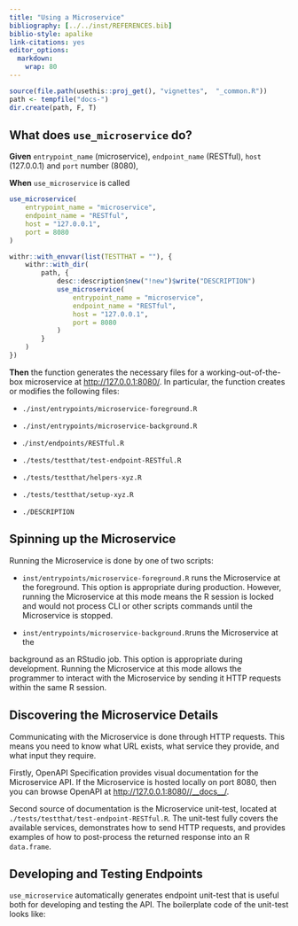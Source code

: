 ---
title: "Using a Microservice"
bibliography: [../../inst/REFERENCES.bib]
biblio-style: apalike
link-citations: yes
editor_options: 
  markdown: 
    wrap: 80
---

```{r, include = FALSE}
source(file.path(usethis::proj_get(), "vignettes",  "_common.R"))
path <- tempfile("docs-")
dir.create(path, F, T)
```

## What does `use_microservice` do?

**Given** `entrypoint_name` (microservice), `endpoint_name` (RESTful), `host` 
(127.0.0.1) and `port` number (8080),

**When** `use_microservice` is called

```{r, eval=FALSE, echo=TRUE}
use_microservice(
    entrypoint_name = "microservice", 
    endpoint_name = "RESTful",
    host = "127.0.0.1",
    port = 8080             
)
```

```{r, eval=TRUE, echo=FALSE}
withr::with_envvar(list(TESTTHAT = ""), {
    withr::with_dir(
        path, {
            desc::description$new("!new")$write("DESCRIPTION")
            use_microservice(
                entrypoint_name = "microservice", 
                endpoint_name = "RESTful",
                host = "127.0.0.1",
                port = 8080             
            )
        }
    )
})
```

**Then** the function generates the necessary files for a working-out-of-the-box
microservice at <http://127.0.0.1:8080/>. In particular, the function creates or
modifies the following files:

-   `./inst/entrypoints/microservice-foreground.R`

-   `./inst/entrypoints/microservice-background.R`

-   .`/inst/endpoints/RESTful.R`

-   `./tests/testthat/test-endpoint-RESTful.R`

-   `./tests/testthat/helpers-xyz.R`

-   `./tests/testthat/setup-xyz.R`

-   `./DESCRIPTION`

## Spinning up the Microservice

Running the Microservice is done by one of two scripts:

-   `inst/entrypoints/microservice-foreground.R` runs the Microservice at the
foreground. This option is appropriate during production. However, running
the Microservice at this mode means the R session is locked and would not
process CLI or other scripts commands until the Microservice is stopped.

-   `inst/entrypoints/microservice-background.R`runs the Microservice at the

background as an RStudio job. This option is appropriate during development.
Running the Microservice at this mode allows the programmer to interact with the
Microservice by sending it HTTP requests within the same R session.

## Discovering the Microservice Details

Communicating with the Microservice is done through HTTP requests. This means
you need to know what URL exists, what service they provide, and what input they
require.

Firstly, OpenAPI Specification provides visual documentation for the
Microservice API. If the Microservice is hosted locally on port 8080, then you
can browse OpenAPI at <http://127.0.0.1:8080//__docs__/>.

Second source of documentation is the Microservice unit-test, located at
`./tests/testthat/test-endpoint-RESTful.R`. The unit-test fully covers the
available services, demonstrates how to send HTTP requests, and provides
examples of how to post-process the returned response into an R `data.frame`.

## Developing and Testing Endpoints

`use_microservice` automatically generates endpoint unit-test that is useful
both for developing and testing the API. The boilerplate code of the unit-test
looks like:

```{r code = readLines(file.path(path, "tests/testthat/test-endpoint-RESTful.R")), eval=FALSE, echo=TRUE}
```
